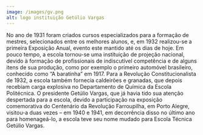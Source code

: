 ---
image: /images/gv.png
alt: logo instituição Getúlio Vargas
---
No ano de 1931 foram criados cursos especializados para a formação de mestres, selecionados entre os melhores alunos, e, em 1932 realizou-se a primeira Exposição Anual, evento este mantido até os dias de hoje. Em pouco tempo, a escola tornou-se uma instituição de projeção nacional, devido à formação de profissionais de indiscutível competência e de alguns itens de sua produção, como por exemplo o primeiro automóvel brasileiro, conhecido como “A baratinha” em 1917. Para a Revolução Constitucionalista de 1932, a escola também fornecia caldeirões e granadas, que depois recebiam carga explosiva no Departamento de Química da Escola Politécnica. O presidente Getúlio Vargas, que já havia tido sua atenção despertada para a escola, devido a participação na exposição comemorativa do Centenário da Revolução Farroupilha, em Porto Alegre, visitou-a duas vezes – em 1940 e 1941, em decorrência disso no último ano para homenageá-lo, a escola teve seu nome mudado para Escola Técnica Getúlio Vargas.